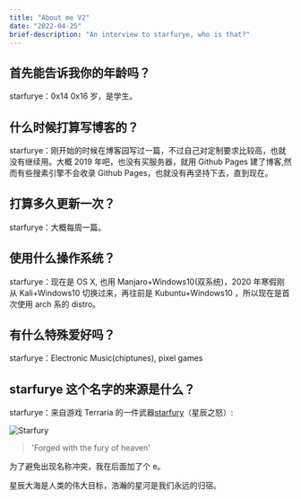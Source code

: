 ```yaml
---
title: "About me V2"
date: "2022-04-25"
brief-description: "An interview to starfurye, who is that?"
---
```



<Helmet title="About me" />

## 首先能告诉我你的年龄吗？

<p>
    starfurye：<span className="line-throughs">0x14</span> 0x16 岁，是学生。
</p>

## 什么时候打算写博客的？

starfurye：刚开始的时候在博客园写过一篇，不过自己对定制要求比较高，也就没有继续用。大概 2019 年吧，也没有买服务器，就用 Github Pages 建了博客,然而有些搜素引擎不会收录 Github Pages，也就没有再坚持下去，直到现在。

## 打算多久更新一次？

<p>
    starfurye：大概<span className="line-throughs">每周一篇</span>。
</p>

## 使用什么操作系统？

starfurye：现在是 OS X, 也用 Manjaro+Windows10(双系统)，2020 年寒假刚从 Kali+Windows10 切换过来，再往前是 Kubuntu+Windows10 ，所以现在是首次使用 arch 系的 distro。

## 有什么特殊爱好吗？

starfurye：Electronic Music(chiptunes), pixel games

## starfurye 这个名字的来源是什么？

starfurye：来自游戏 Terraria 的一件武器[starfury](https://terraria.gamepedia.com/Starfury)（星辰之怒）:

![Starfury](https://i.loli.net/2020/06/05/JHhYLXGpbSmKlC3.png)

> 'Forged with the fury of heaven'

为了避免出现名称冲突，我在后面加了个 e。

<p>星辰大海是人类的伟大目标，浩瀚的星河是我们永远的归宿。</p>


